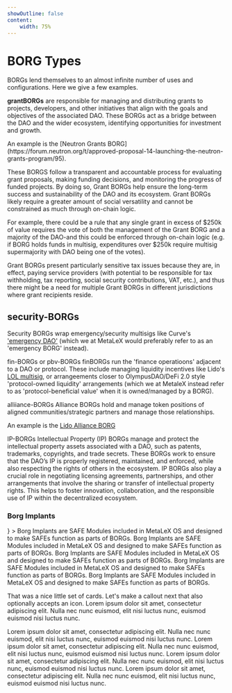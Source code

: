 ```yaml
---
showOutline: false
content: 
    width: 75%
---
```



# BORG Types

BORGs lend themselves to an almost infinite number of uses and configurations. Here we give a few examples.

**grantBORGs** are responsible for managing and distributing grants to projects, developers, and other initiatives that align with the goals and objectives of the associated DAO. These BORGs act as a bridge between the DAO and the wider ecosystem, identifying opportunities for investment and growth.

<Callout type="check">
  An example is the [Neutron Grants
  BORG](https://forum.neutron.org/t/approved-proposal-14-launching-the-neutron-grants-program/95).
</Callout>

These BORGS follow a transparent and accountable process for evaluating grant proposals, making funding decisions, and monitoring the progress of funded projects. By doing so, Grant BORGs help ensure the long-term success and sustainability of the DAO and its ecosystem. Grant BORGs likely require a greater amount of social versatility and cannot be constrained as much through on-chain logic.

<Callout>
  For example, there could be a rule that any single grant in excess of $250k of
  value requires the vote of both the management of the Grant BORG and a
  majority of the DAO-and this could be enforced through on-chain logic (e.g. if
  BORG holds funds in multisig, expenditures over $250k require multisig
  supermajority with DAO being one of the votes).
</Callout>

Grant BORGs present particularly sensitive tax issues because they are, in effect, paying service providers (with potential to be responsible for tax withholding, tax reporting, social security contributions, VAT, etc.), and thus there might be a need for multiple Grant BORGs in different jurisdictions where grant recipients reside.

## security-BORGs

Security BORGs wrap emergency/security multisigs like Curve's ['emergency DAO'](https://resources.curve.fi/governance/understanding-governance/#emergency-dao) (which we at MetaLeX would preferably refer to as an 'emergency BORG' instead).

fin-BORGs or pbv-BORGs
finBORGs run the 'finance operatioons' adjacent to a DAO or protocol. These include managing liquidity incentives like Lido's [LOL multisig](https://research.lido.fi/t/liquidity-observation-lab-lol-liquidity-strategy-and-application-to-curve-steth-eth-pool/5335/7), or arrangeements closer to OlympusDAO/DeFi 2.0 style 'protocol-owned liquidity' arrangements (which we at MetaleX instead refer to as 'protocol-beneficial value' when it is owned/managed by a BORG).

alliiance-BORGs
Alliance BORGs hold and manage token positions of aligned communities/strategic partners and manage those relationships.

An example is the [Lido Alliance BORG](https://research.lido.fi/t/organize-the-lido-alliance-program-as-a-lido-dao-adjacent-borg/8173)

IP-BORGs
Intellectual Property (IP) BORGs manage and protect the intellectual property assets associated with a DAO, such as patents, trademarks, copyrights, and trade secrets. These BORGs work to ensure that the DAO’s IP is properly registered, maintained, and enforced, while also respecting the rights of others in the ecosystem. IP BORGs also play a crucial role in negotiating licensing agreements, partnerships, and other arrangements that involve the sharing or transfer of intellectual property rights. This helps to foster innovation, collaboration, and the responsible use of IP within the decentralized ecosystem.

### Borg Implants

<CardGrid>
  <Card
    title="Borg Implant"
    link="/os/borg/borg-implants/borg-implant"
    icon={<LuShield />}
  >
    <span>
      Borg Implants are SAFE Modules included in MetaLeX OS and designed to make
      SAFEs function as parts of BORGs.
    </span>
  </Card>
  <Card title="Borg Implant" link="/os/borg/borg-implants/borg-implant">
    <span>
      Borg Implants are SAFE Modules included in MetaLeX OS and designed to make
      SAFEs function as parts of BORGs.
    </span>
  </Card>
  <Card title="Borg Implant" link="/os/borg/borg-implants/borg-implant">
    <span>
      Borg Implants are SAFE Modules included in MetaLeX OS and designed to make
      SAFEs function as parts of BORGs.
    </span>
  </Card>
  <Card title="Borg Implant" link="/os/borg/borg-implants/borg-implant">
    <span>
      Borg Implants are SAFE Modules included in MetaLeX OS and designed to make
      SAFEs function as parts of BORGs.
    </span>
  </Card>
  <Card title="Borg Implant" link="/os/borg/borg-implants/borg-implant">
    <span>
      Borg Implants are SAFE Modules included in MetaLeX OS and designed to make
      SAFEs function as parts of BORGs.
    </span>
  </Card>
</CardGrid>

That was a nice little set of cards. Let's make a callout next that also optionally accepts an icon. Lorem ipsum dolor sit amet, consectetur adipiscing elit. Nulla nec nunc euismod, elit nisi luctus nunc, euismod euismod nisi luctus nunc.

<Callout>
  Lorem ipsum dolor sit amet, consectetur adipiscing elit. Nulla nec nunc
  euismod, elit nisi luctus nunc, euismod euismod nisi luctus nunc.
</Callout>

<Callout type="warning">
  Lorem ipsum dolor sit amet, consectetur adipiscing elit. Nulla nec nunc
  euismod, elit nisi luctus nunc, euismod euismod nisi luctus nunc.
</Callout>

<Callout type="security">
  Lorem ipsum dolor sit amet, consectetur adipiscing elit. Nulla nec nunc
  euismod, elit nisi luctus nunc, euismod euismod nisi luctus nunc.
</Callout>

<Callout type="check">
  Lorem ipsum dolor sit amet, consectetur adipiscing elit. Nulla nec nunc
  euismod, elit nisi luctus nunc, euismod euismod nisi luctus nunc.
</Callout>
